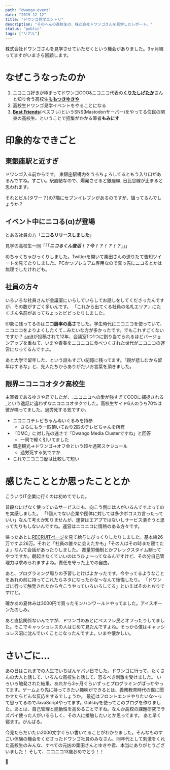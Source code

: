 ---
path: "dwango-event"
date: "2019-12-12"
title: "ドワンゴ見学エントリ"
description: "そのへんの高校生の、株式会社ドワンゴさんを見学したレポート。"
status: "public"
tags: ["リアル"]
---

株式会社ドワンゴさんを見学させていただくという機会がありました。3ヶ月経ってますがいまさら回顧します。

# なぜこうなったのか

1. ニコニコ好きが極まってドワンゴCOO&ニコニコ代表の[**くりたしげたか**](https://twitter.com/sigekun)さんと知り合う高校生[**ももつきゆきや**](https://twitter.com/@yukiyalien/)
2. 高校生ドワンゴ見学イベントをやることになる
3. [**Best Friends**](https://best-friends.chat)(ベスフレ)というSNS(Mastodonサーバー)をやってる住民の関東の高校生、ということで招集がかかる筆者**もみにす**

# 印象的なできごと

## 東銀座駅と近すぎ

ドワンゴ入る前からです。
東銀座駅構内をうろちょろしてるともう入り口があるんですね。すごい。駅直結なので、爆発させると銀座線, 日比谷線が止まると思われます。

それとビル(タワー？)の7階にセブンイレブンがあるのですが、狙ってるんでしょうか？

## イベント中にニコる(α)が登場

とある社員の方「**ニコるリリースしました**」

見学の高校生一同「「「***ニコるくん復活！？今！？！？！？***」」」

めちゃくちゃびっくりしました。Twitterを開いて栗田さんの送りたて告知ツイートを見てたりしました。PCかつプレミアム専用なので真っ先にニコるとかは無理でしたけれども。

## 社員の方々

いろいろな社員さんが会議室にいらしていらしてお話しをしてくださったんですが、その数がすごく多いんです。
「これから出てくる社員の名札エリア」にたくさん名前があってちょっとビビったりしました。

印象に残ってるのは**ニコ厨率の高さ**でした。学生時代にニコニコを使っていて、ニコニコをよりよくしたくて…みたいな方が多かったです。でもこれすごくないですか？
[sm9](https://www.nicovideo.jp/watch/sm9)が投稿されて12年、会議室1つ1つに割り当てられるほどバージョンアップを重ねて、いまや青春をニコニコに食べつくされた世代がニコニコの運営になってるんですよ。

あと大学で留年した、という話もすごい記憶に残ってます。「親が悲しむから留年はするな」と、先人たちからありがたいお言葉を頂きました。

## 限界ニコニコオタク高校生

主宰者であるゆきや君でしたが、_ニコニコへの愛が強すぎてCOOに捕捉される_という逸話に違わずなニコニコオタクでした。高校生サイド6人のうち70%は彼が喋ってました。過労死する気ですか。

- ニコニコテレビちゃんぬいぐるみを持参
  - さらにもう一匹頂いており2匹のテレビちゃんを所有
- 「DMC」に対し光の速さで「Dwango Media Clusterですね」と回答
  - 一同で軽く引いてました
- 銀座観光→ドワンゴ→オフ会という超々過密スケジュール
  - 過労死する気ですか
- これでニコニコ歴は比較して短い




# 感じたこととか思ったこととか

こういうIT企業に行くのは初めてでした。

普段なにげなく使っているサービスにも、向こう側には人がいるんですよってのを実感しました。 
「1個人でない企業や団体に対しては多少ボコスカ言ったっていい」なんて考えか知りませんが、運営はエアプではないしサービス潰そうと思ってたりもしないんですね。運営はニコニコに情熱のある方々です。 

帰ったあとに[RECRUITページ](https://dwango.co.jp/saiyo/)を見て給与にびっくりしたりしました。基本給26万ですよ26万。それと「社員の誰々に会えたかも」「その人はその時まだ寝てたよ」なんて会話があったりしました。
裁量労働制とかフレックスタイム制ってやつですか。朝起きなくていいのはうひょ～ってなるんですけど、その分自己管理力は求められますよね。責任を守った上での自由。

あと、プログラミング周りの予習しとけばよかったです。今やってるようなことをあれの前に持ってこれたらネタになったかな～なんて後悔したり。
「ドワンゴに行って触発されたから今こうやっていろいろしてる」といえばそのとおりですけど。

確かあの夏休みは3000円で買ったモンハンワールドやってました。アイスボーンたのしみ。

あと直接関係ないんですが、ドワンゴのあとにベスフレ民とオフったりしてました。そこでキャッシュレスの人はじめて見たんですよね。そっから僕はキャッシュレス沼に沈んでいくことになったんですよ。いまや懐かしい。

# さいごに…

あの日はこれまでの人生でいちばんヤバい日でした。ドワンゴに行って、たくさんの大人と話して、いろんな高校生と話して、恐るべき刺激を受けました。
いろいろ触発された結果、あれから3ヶ月ぐらいずっとプログラミングばっかやってます。ゲームより先に持ってきたい趣味ができるとは、義務教育時代の僕に聞かせたらどんな反応をするでしょうか。 
最近はフロントエンドやりたいな～って思ってるのでJavaScriptやってます。Gatsbyを使ってこのブログを作りました。あとは、自己管理と能動性を高めることですね。なんか高校の課題研究でラズパイ使った人がいるらしく、その人に接触したいとか思ってます。 あと早く寝ます。がんばる。

今見たらだいたい2000文字ぐらい書いてることがわかりました。そんなものすごい体験の機会をくださったドワンゴ社員のみなさん、同年代として刺激をくれた高校生のみんな、すべての元凶の栗田さんとゆきや君、本当にありがとうございました！
そして、ニコニコ13歳おめでとう！！
<p className="text-300 text-center">🎉</p>




